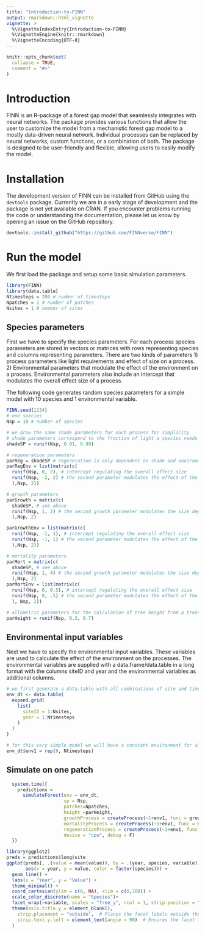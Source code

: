 ```yaml
---
title: "Introduction-to-FINN"
output: rmarkdown::html_vignette
vignette: >
  %\VignetteIndexEntry{Introduction-to-FINN}
  %\VignetteEngine{knitr::rmarkdown}
  %\VignetteEncoding{UTF-8}
---
```



```r
knitr::opts_chunk$set(
  collapse = TRUE,
  comment = "#>"
)
```

# Introduction

FINN is an R-package of a forest gap model that seamlessly integrates with neural networks. The package provides various functions that allow the user to customize the model from a mechanistic forest gap model to a mostly data-driven neural network. Individual processes can be replaced by neural networks, custom functions, or a combination of both. The package is designed to be user-friendly and flexible, allowing users to easily modify the model.

# Installation

The development version of FINN can be installed from GitHub using the `devtools` package. Currently we are in a early stage of development and the package is not yet available on CRAN. If you encounter problems running the code or understanding the documentation, please let us know by opening an issue on the GitHub repository.

```r
devtools::install_github("https://github.com/FINNverse/FINN")
```

# Run the model

We first load the package and setup some basic simulation parameters.
```r
library(FINN)
library(data.table)
Ntimesteps = 200 # number of timesteps
Npatches = 1 # number of patches
Nsites = 1 # number of sites
```

## Species parameters

First we have to specify the species parameters. For each process species parameters are stored in vectors or matrices with rows representing species and columns representing parameters. There are two kinds of parameters 
1) process parameters like light requirements and effect of size on a process. 
2) Environmental parameters that modulate the effect of the environment on a process. Environmental parameters also include an intercept that modulates the overall effect size of a process.


The following code generates random species parameters for a simple model with 10 species and 1 environmental variable.
```r
FINN.seed(1234)
# one species
Nsp = 10 # number of species

# we draw the same shade parameters for each process for simplicity
# shade parameters correspond to the fraction of light a species needs to succesfully grow, regenerate, or survive.
shadeSP = runif(Nsp, 0.01, 0.99)

# regeneration parameters
parReg = shadeSP # regeneration is only dependent on shade and environment
parRegEnv = list(matrix(c(
  runif(Nsp, 0, 2), # intercept regulating the overall effect size
  runif(Nsp, -2, 2) # the second parameter modulates the effect of the environmental variable
  ),Nsp, 2))

# growth parameters
parGrowth = matrix(c(
  shadeSP, # see above
  runif(Nsp, 1, 2) # the second growth parameter modulates the size dependent growth
  ),Nsp, 2) 

parGrowthEnv = list(matrix(c(
  runif(Nsp, -1, 1), # intercept regulating the overall effect size
  runif(Nsp, -1, 1) # the second parameter modulates the effect of the environmental variable
  ),Nsp, 2))

# mortality parameters
parMort = matrix(c(
  shadeSP, # see above
  runif(Nsp, 1, 4) # the second growth parameter modulates the size dependent mortality
  ),Nsp, 2)
parMortEnv = list(matrix(c(
  runif(Nsp, 0, 0.5), # intercept regulating the overall effect size
  runif(Nsp, 0, .5) # the second parameter modulates the effect of the environmental variable
  ), Nsp, 2))

# allometric parameters for the calculation of tree height from a trees diameter
parHeight = runif(Nsp, 0.3, 0.7)
```

## Environmental input variables

Next we have to specify the environmental input variables. These variables are used to calculate the effect of the environment on the processes. The environmental variables are supplied with a data.frame/data.table in a long format with the columns siteID and year and the environmental variables as additional columns.

```r
# we first generate a data.table with all combinations of site and timestep.
env_dt <- data.table(
  expand.grid(
    list(
      siteID = 1:Nsites,
      year = 1:Ntimesteps
    )
  )
)

# for this very simple model we will have a constant environment for all sites and timesteps
env_dt$env1 = rep(0, Ntimesteps)
```

## Simulate on one patch

```r
  system.time({
    predictions =
      simulateForest(env = env_dt,
                     sp = Nsp,
                     patches=Npatches,
                     height =parHeight, 
                     growthProcess = createProcess(~1+env1, func = growth, initEnv = parGrowthEnv, initSpecies = parGrowth),
                     mortalityProcess = createProcess(~1+env1, func = mortality, initEnv = parMortEnv, initSpecies = parMort),
                     regenerationProcess = createProcess(~1+env1, func = regeneration, initEnv = parRegEnv, initSpecies = parReg),
                     device = "cpu", debug = F)
  })

```

```r
library(ggplot2)
preds = predictions$long$site
ggplot(preds[, .(value = mean(value)), by = .(year, species, variable)],
       aes(x = year, y = value, color = factor(species))) +
  geom_line() +
  labs(x = "Year", y = "Value") +
  theme_minimal() +
  coord_cartesian(ylim = c(0, NA), xlim = c(0,200)) +
  scale_color_discrete(name = "Species")+
  facet_wrap(~variable, scales = "free_y", ncol = 1, strip.position = "left") +
  theme(axis.title.y = element_blank(),
    strip.placement = "outside",  # Places the facet labels outside the plotting area
    strip.text.y.left = element_text(angle = 90)  # Ensures the facet labels are horizontal
  )

````


